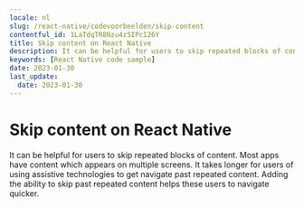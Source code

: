 ```yaml
---
locale: nl
slug: /react-native/codevoorbeelden/skip-content
contentful_id: 1LaTdqTR8Nzu4z5IPcI26Y
title: Skip content on React Native
description: It can be helpful for users to skip repeated blocks of content.
keywords: [React Native code sample]
date: 2023-01-30
last_update:
  date: 2023-01-30
---
```


# Skip content on React Native

It can be helpful for users to skip repeated blocks of content. Most apps have content which appears on multiple screens. It takes longer for users of using assistive technologies to get navigate past repeated content. Adding the ability to skip past repeated content helps these users to navigate quicker.

<CodeSample id="screen-skip" locale="nl" platform="react native"/>
